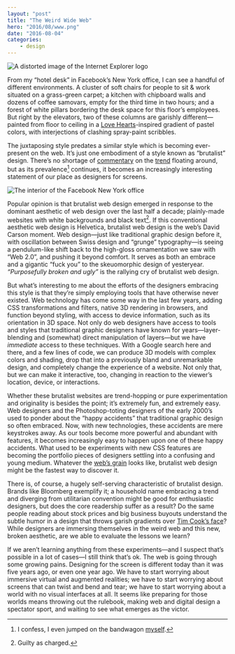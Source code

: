 ```yaml
---
layout: "post"
title: "The Weird Wide Web"
hero: "2016/08/www.png"
date: "2016-08-04"
categories:
    - design
---
```


<Image
  alt="A distorted image of the Internet Explorer logo"
  height={482}
  src="2016/08/www.png"
  width={870}
/>

From my “hotel desk” in Facebook’s New York office, I can see a handful of
different environments. A cluster of soft chairs for people to sit & work
situated on a grass-green carpet; a kitchen with chipboard walls and dozens of
coffee samovars, empty for the third time in two hours; and a forest of white
pillars bordering the desk space for this floor’s employees. But right by the
elevators, two of these columns are garishly different—painted from floor to
ceiling in a [Love Hearts](http://www.lovehearts.com/)-inspired gradient of
pastel colors, with interjections of clashing spray-paint scribbles.

The juxtaposing style predates a similar style which is becoming ever-present on
the web. It’s just one embodiment of a style known as “brutalist” design.
There’s no shortage of
[commentary](https://www.washingtonpost.com/news/the-intersect/wp/2016/05/09/the-hottest-trend-in-web-design-is-intentionally-ugly-unusable-sites/)
on the [trend](http://brutalistwebsites.com/) floating around, but as its
prevalence[^1] continues, it becomes an increasingly interesting statement of
our place as designers for screens.

<Image
  alt="The interior of the Facebook New York office"
  caption="Pillars in the Facebook New York office echo a recent trend in web design"
  height={1512}
  src="2016/08/fbny.jpg"
  width={2016}
/>

Popular opinion is that brutalist web design emerged in response to the dominant
aesthetic of web design over the last half a decade; plainly-made websites with
white backgrounds and black text[^2]. If this conventional aesthetic web design
is Helvetica, brutalist web design is the web’s David Carson moment. Web
design—just like traditional graphic design before it, with oscillation between
Swiss design and “grunge” typography—is seeing a pendulum-like shift back to the
high-gloss ornamentation we saw with “Web 2.0”, and pushing it beyond comfort.
It serves as both an embrace and a gigantic “fuck you” to the skeuomorphic
design of yesteryear. _“Purposefully broken and ugly”_ is the rallying cry of
brutalist web design.

But what’s interesting to me about the efforts of the designers embracing this
style is that they’re simply employing tools that have otherwise never existed.
Web technology has come some way in the last few years, adding CSS
transformations and filters, native 3D rendering in browsers, and function
beyond styling, with access to device information, such as its orientation in 3D
space. Not only do web designers have access to tools and styles that
traditional graphic designers have known for years—layer-blending and (somewhat)
direct manipulation of layers—but we have _immediate_ access to these
techniques. With a Google search here and there, and a few lines of code, we can
produce 3D models with complex colors and shading, drop that into a previously
bland and unremarkable design, and completely change the experience of a
website. Not only that, but we can make it interactive, too, changing in
reaction to the viewer’s location, device, or interactions.

Whether these brutalist websites are trend-hopping or pure experimentation and
originality is besides the point; it’s extremely fun, and extremely easy. Web
designers and the Photoshop-toting designers of the early 2000’s used to ponder
about the “happy accidents” that traditional graphic design so often embraced.
Now, with new technologies, these accidents are mere keystrokes away. As our
tools become more powerful and abundant with features, it becomes increasingly
easy to happen upon one of these happy accidents. What used to be experiments
with new CSS features are becoming the portfolio pieces of designers settling
into a confusing and young medium. Whatever the
[web’s grain](http://www.frankchimero.com/writing/the-webs-grain/) looks like,
brutalist web design might be the fastest way to discover it.

There is, of course, a hugely self-serving characteristic of brutalist design.
Brands like Bloomberg exemplify it; a household name embracing a trend and
diverging from utilitarian convention might be good for enthusiastic designers,
but does the core readership suffer as a result? Do the same people reading
about stock prices and big business buyouts understand the subtle humor in a
design that throws garish gradients over
[Tim Cook’s face](http://www.fastcodesign.com/3036003/why-businessweeks-ugly-tim-cook-cover-is-subversive-genius)?
While designers are immersing themselves in the weird web and this new, broken
aesthetic, are we able to evaluate the lessons we learn?

If we aren’t learning anything from these experiments—and I suspect that’s
possible in a lot of cases—I still think that’s ok. The web is going through
some growing pains. Designing for the screen is different today than it was five
years ago, or even one year ago. We have to start worrying about immersive
virtual and augmented realities; we have to start worrying about screens that
can twist and bend and tear; we have to start worrying about a world with no
visual interfaces at all. It seems like preparing for those worlds means
throwing out the rulebook, making web and digital design a spectator sport, and
waiting to see what emerges as the victor.

[^1]:
    I confess, I even jumped on the bandwagon
    [myself](https://dribbble.com/shots/2725905-).

[^2]: Guilty as charged.
